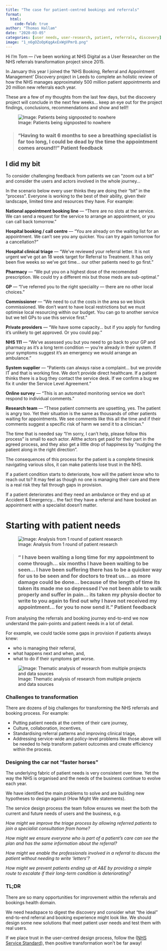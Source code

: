 ```yaml
---
title: "The case for patient-centred bookings and referrals"
format:
  html:
    code-fold: true
author: "Thomas Hallam"
date: "2020-03-05"
categories: [user needs, user-research, patient, referrals, discovery]
image: "1_n6gOZoOpKqgAxExWgVPmrQ.png"
---
```



Hi I’m Tom — i’ve been working at NHS Digital as a User Researcher on the NHS referrals transformation project since 2015.

In January this year I joined the ‘NHS Booking, Referral and Appointment Management’ Discovery project in Leeds to complete an holistic review of how the NHS manages approximately 500 million patient appointments and 20 million new referrals each year.

These are a few of my thoughts from the last few days, but the discovery project will conclude in the next few weeks… keep an eye out for the project findings, conclusions, recommendations and show and tell!!

![Image: Patients being signposted to nowhere](1_O9GpajbMJKj88K8ldDLRYg.jpeg)


> ### “Having to wait 6 months to see a breathing specialist is far too long, I could be dead by the time the appointment comes around!!” Patient feedback


## I did my bit

To consider challenging feedback from patients we can “zoom out a bit” and consider the users and actors involved in the whole journey…

In the scenario below every user thinks they are doing their “bit” in the “process”. Everyone is working to the best of their ability, given their landscape, limited time and resources they have. For example:


**National appointment booking line** — “There are no slots at the service. We can send a request for the service to arrange an appointment, or you can call back tomorrow.”

**Hospital booking / call centre** — “You are already on the waiting list for an appointment. We can’t see you any quicker. You can try again tomorrow for a cancellation?”

**Hospital clinical triage** — “We’ve reviewed your referral letter. It is not urgent we’ve got an 18 week target for Referral to Treatment. It has only been five weeks so we’ve got time… our other patients need to go first.”

**Pharmacy** — “We put you on a highest dose of the recomended prescription. We could try a different mix but those meds are sub-optimal.”

**GP** — “I’ve referred you to the right speciality — there are no other local choices.”

**Commissioner** — “We need to cut the costs in the area so we block commissioned. We don’t want to have local restrictions but we must optimise local resourcing within our budget. You can go to another service but we tell GPs to use this service first.”

**Private providers** — “We have some capacity… but if you apply for funding it’s unlikely to get approved. Or you could pay.”

**NHS 111** — “We’ve assessed you but you need to go back to your GP and pharmacy as it’s a long term condition — you’re already in their system. If your symptoms suggest it’s an emergency we would arrange an ambulance.”

**System supplier** — “Patients can always raise a complaint… but we provide IT and that is working fine. We don’t provide direct healthcare. If a patient thinks there is a bug they contact the service desk. If we confirm a bug we fix it under the Service Level Agreement.”

**Online survey** — “This is an automated monitoring service we don’t respond to individual comments.”

**Research team** — “These patient comments are upsetting, yes. The patient is angry too. Yet their situation is the same as thousands of other patients waiting for appointments. We see comments like this all the time and if their comments suggest a specific risk of harm we send it to a clinician.”


The time that is needed say “I’m sorry, I can’t help, please follow this process” is small to each actor. Allthe actors get paid for their part in the agreed process, and they also get a little drop of happiness by “nudging the patient along in the right direction”.

The consequences of this process for the patient is a complete timesink navigating various silos, it can make patients lose trust in the NHS.

If a patient condition starts to deteriorate, how will the patient know who to reach out to? It may feel as though no one is managing their care and there is a real risk they fall through gaps in provision.

If a patient deteriorates and they need an ambulance or they end up at Accident & Emergency… the fact they have a referral and have booked an appointment with a specialist doesn’t matter.



# Starting with patient needs

![Image: Analysis from 1 round of patient research](1_n6gOZoOpKqgAxExWgVPmrQ.png)


> ### “ I have been waiting a long time for my appointment to come through… six months I have been waiting to be seen… I have been suffering there has to be a quicker way for us to be seen and for doctors to treat us… as more damage could be done… because of the length of time its taken its made me so depressed I’ve not been able to walk properly and suffer in pain… its taken my physio doctor to write to you again to find out why I have not received my appointment… for you to now send it.” Patient feedback

From analysing the referrals and booking journey end-to-end we now understand the pain-points and patient needs in a lot of detail.

For example, we could tackle some gaps in provision if patients always knew:

* who is managing their referral,
* what happens next and when, and,
* what to do if their symptoms get worse.

![Image: Thematic analysis of research from multiple projects and data sources](1_lm2NYC47S19bveOvAZDnyQ.jpeg)



### Challenges to transformation

There are dozens of big challenges for transforming the NHS referrals and booking process. For example:

* Putting patient needs at the centre of their care journey,
* Culture, collaboration, incentives,
* Standardising referral patterns and improving clinical triage,
* Addressing service-wide and policy-level problems like those above will be needed to help transform patient outcomes and create efficiency within the process.


### Designing the car not “faster horses”

The underlying fabric of patient needs is very consistent over time. Yet the way the NHS is organised and the needs of the business continue to evolve each year.

We have identified the main problems to solve and are building new hypotheses to design against (How Might We statements).

The service design process the team follow ensures we meet the both the current and future needs of users and the business, e.g.

*How might we improve the triage process by allowing referred patients to join a specialist consultation from home?*

*How might we ensure everyone who is part of a patient’s care can see the plan and has the same information about the referral?*

*How might we enable the professionals involved in a referral to discuss the patient without needing to write ‘letters’?*

*How might we prevent patients ending up at A&E by providing a simple route to escalate if their long-term condition is deteriorating?* 


### TL;DR

There are so many opportunities for improvement within the referrals and bookings health domain.

We need headspace to digest the discovery and consider what “the ideal” end-to-end referral and booking experience might look like. We should design some new solutions that meet patient user needs and test them with real users.

If we place trust in the user-centred design process, follow the 
([NHS Service Standard](https://service-manual.nhs.uk/standards-and-technology/service-standard){.external target="_blank"}), then positive transformation won’t be far away!
